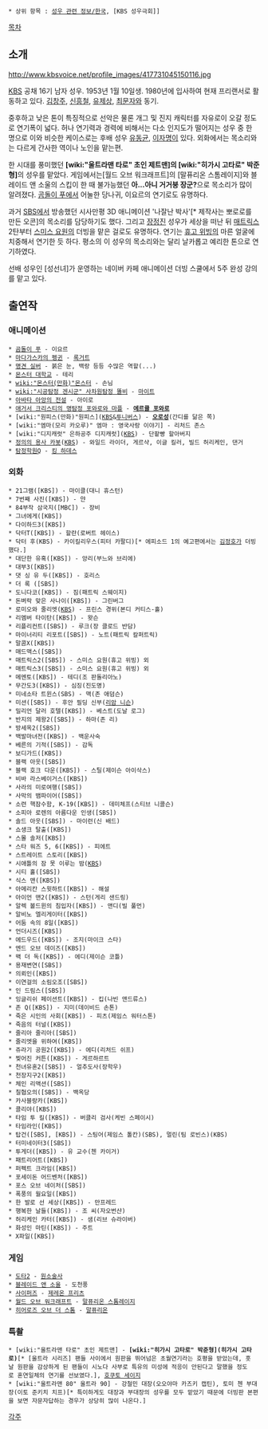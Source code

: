  * 상위 항목 : [[성우 관련 정보/한국]], [KBS 성우극회]]

[[목차]]

== 소개 ==
http://www.kbsvoice.net/profile_images/417731045150116.jpg

[[KBS]] 공채 16기 남자 성우. 1953년 1월 10일생. 1980년에 입사하여 현재 프리랜서로 활동하고 있다. [[김창주]], [[신흥철]], [[유제상]], [[최문자]]와 동기.

중후하고 낮은 톤이 특징적으로 선악은 물론 개그 및 진지 캐릭터를 자유로이 오갈 정도로 연기폭이 넓다. 허나 연기력과 경력에 비해서는 다소 인지도가 떨어지는 성우 중 한 명으로 이와 비슷한 케이스로는 후배 성우 [[유동균]], [[이자명]]이 있다. 외화에서는 목소리와는 다르게 간사한 역이나 노인을 맡는편. 

한 시대를 풍미했던 '''[wiki:"울트라맨 타로" 초인 제트맨]의 [wiki:"히가시 고타로" 박준형]'''의 성우를 맡았다. 게임에서는[월드 오브 워크래프트]의 [말퓨리온 스톰레이지]와 블레이드 앤 소울의 스킵이 한 때 불가능했던 '''아...아니 거거붕 장군?'''으로 목소리가 많이 알려졌다. [[곰돌이 푸]]에서 어눌한 당나귀, 이요르의 연기로도 유명하다.

과거 [[SBS]]에서 방송했던 시사만평 3D 애니메이션 '나잘난 박사'[* 제작사는 뽀로로를 만든 오콘]의 목소리를 담당하기도 했다. 그리고 [[장정진]] 성우가 세상을 떠난 뒤 [[매트릭스]] 2탄부터 [[스미스 요원]]의 더빙을 맡은 걸로도 유명하다. 연기는 [[휴고 위빙]]의 마른 얼굴에 치중해서 연기한 듯 하다. 평소의 이 성우의 목소리와는 달리 날카롭고 예리한 톤으로 연기하였다.

선배 성우인 [성선녀]가 운영하는 네이버 카페 애니메이션 더빙 스쿨에서 5주 완성 강의를 맡고 있다.

== 출연작 ==
=== 애니메이션 ===
 * [[곰돌이 푸]] - 이요르
 * [[마다가스카의 펭귄]] - [[록거트]]
 * [[명견 실버]] - 붉은 눈, 백랑 등등 수많은 역할(...)
 * [[몬스터 대학교]] - 테리
 * [[wiki:"몬스터(만화)"몬스터]] - 손님
 * [[wiki:"시공탐정 겐시군" 사차원탐정 똘비]] - [[마이트]]
 * [[아바타 아앙의 전설]] - 아이로
 * [[애거서 크리스티의 명탐정 포와로와 마플]] - '''[[에르큘 포와로]]'''
 * [wiki:"원피스(만화)"원피스]([[KBS]]&[[투니버스]]) - '''[[오로성]]'''(간디를 닮은 쪽)
 * [wiki:"엠마(모리 카오루)" 엠마 : 영국사랑 이야기] - 리처드 존스
 * [wiki:"디지캐럿" 은하공주 디지캐럿]([[KBS]]) - 단팥빵 할아버지
 * [[정의의 용사 카봇]]([[KBS]]) - 와일드 라이더, 게르샥, 이글 킬러, 빌드 허리케인, 댄거
 * [[탐정학원Q]] - [[킹 하데스]]

=== 외화 === 
 * 21그램([KBS]) - 마이클(대니 휴스턴)
 * 7번째 사진([KBS]) - 얀
 * 84부작 삼국지([MBC]) - 장비
 * 그녀에게([KBS])
 * 다이하드3([KBS])
 * 닥터T([KBS]) - 할란(로버트 헤이스)
 * 닥터 후(KBS) - 카이킬리우스(피터 카팔디)[* 에피소드 1의 예고편에서는 [[김정호]]가 더빙했다.]
 * 대단한 유혹([KBS]) - 앙리(부느와 브리에)
 * 대부3([KBS])
 * 댓 싱 유 두([KBS]) - 호리스
 * 더 록 ([SBS])
 * 도니다코([KBS]) - 짐(패트릭 스웨이지)
 * 돈벼락 맞은 사나이([KBS]) - 그린버그
 * 로미오와 줄리엣([[KBS]]) - 프린스 경위(본디 커티스-홀)
 * 리멤버 타이탄([KBS]) - 왓슨
 * 리플리컨트([SBS]) - 루크(장 클로드 반담)
 * 마이너리티 리포트([SBS]) - 노트(패트릭 칼퍼트릭)
 * 말콤X([KBS])
 * 매드맥스([SBS])
 * 매트릭스2([SBS]) - 스미스 요원(휴고 위빙) 외
 * 매트릭스3([SBS]) - 스미스 요원(휴고 위빙) 외
 * 메멘토([KBS]) - 테디(조 판돌리아노)
 * 무간도3([KBS]) - 심징(진도명)
 * 미네소타 트윈스(SBS) - 맥(존 애덤슨)
 * 미션([SBS]) - 후안 필딩 신부([[리암 니슨]])
 * 밀리언 달러 호텔([KBS]) - 베스트(도날 로그)
 * 반지의 제왕2([SBS]) - 하마(존 리)
 * 방세옥2([SBS])
 * 백발마녀전([KBS]) - 백운사숙
 * 베른의 기적([SBS]) - 감독
 * 보디가드([KBS])
 * 블랙 아웃([SBS])
 * 블랙 호크 다운([KBS]) - 스틸(제이슨 아이삭스)
 * 비바 라스베이거스([KBS])
 * 사라의 미로여행([SBS])
 * 사막의 뱀파이어([SBS])
 * 소련 핵잠수함, K-19([KBS]) - 데미체프(스티브 니콜슨)
 * 소피아 로렌의 아름다운 인생([SBS])
 * 솔드 아웃([SBS]) - 마이런(신 배드)
 * 쇼생크 탈출([KBS])
 * 스몰 솔저([KBS])
 * 스타 워즈 5, 6([KBS]) - 피에트
 * 스트레이트 스토리([KBS])
 * 시애틀의 잠 못 이루는 밤([[KBS]])
 * 시티 홀([SBS])
 * 식스 맨([KBS])
 * 아메리칸 스윗하트([KBS]) - 해설
 * 아이언 맨2([KBS]) - 스턴(게리 샌드링)
 * 알렉 볼드윈의 침입자([KBS]) - 앤디(빌 풀먼)
 * 알비노 엘리게이터([KBS])
 * 어둠 속의 8일([KBS])
 * 언더시즈([KBS])
 * 에드우드([KBS]) - 조지(마이크 스타)
 * 엔드 오브 데이즈([KBS])
 * 왝 더 독([KBS]) - 에디(제이슨 코틀)
 * 용재변연([SBS])
 * 의뢰인([KBS])
 * 이연걸의 소림오조([SBS])
 * 인 드림스([SBS])
 * 잉글리쉬 페이션트([KBS]) - 킵(나빈 앤드류스)
 * 존 Q([KBS]) - 지미(데이비드 손톤)
 * 죽은 시인의 사회([KBS]) - 피츠(제임스 워터스톤)
 * 죽음의 터널([KBS])
 * 줄리아 줄리아([SBS])
 * 줄리엣을 위하여([KBS])
 * 쥬라기 공원2([KBS]) - 에디(리처드 쉬프)
 * 찢어진 커튼([KBS]) - 게르하르트
 * 천녀유혼2([SBS]) - 얼추도사(장학우)
 * 천장지구2([KBS])
 * 체인 리액션([SBS])
 * 칠협오의([SBS]) - 백옥당
 * 카사블랑카([KBS])
 * 콜리야([KBS])
 * 타임 투 킬([KBS]) - 버클리 검사(케빈 스페이시)
 * 타임라인([KBS])
 * 탑건([SBS], [KBS]) - 스팅어(제임스 톨칸)(SBS), 멀린(팀 로빈스)(KBS)
 * 터미네이터3([SBS])
 * 투게더([KBS]) - 유 교수(첸 카이거)
 * 패트리어트([KBS])
 * 퍼펙트 크라임([KBS])
 * 포세이돈 어드벤처([KBS])
 * 포스 오브 네이처([SBS])
 * 폭풍의 월요일([KBS])
 * 한 발로 선 세상([KBS]) - 만프레드
 * 행복한 날들([KBS]) - 조 씨(자오번샨)
 * 허리케인 카터([KBS]) - 샘(리브 슈라이버)
 * 화성인 마틴([KBS]) - 주트
 * X파일([KBS])

=== 게임 ===
 * [[도타2]] - [[원소술사]]
 * [[블레이드 앤 소울]] - 도천풍
 * [[사이퍼즈]] - [[제레온 프리츠]]
 * [[월드 오브 워크래프트]] - [[말퓨리온 스톰레이지]]
 * [[히어로즈 오브 더 스톰]] - [[말퓨리온(히어로즈 오브 더 스톰)|말퓨리온]]
=== 특촬 ===
 * [wiki:"울트라맨 타로" 초인 제트맨] - '''[wiki:"히가시 고타로" 박준형](히가시 고타로)'''[* [울트라 시리즈] 팬들 사이에서 원판을 뛰어넘은 초월연기라는 호평을 받았는데, 훗날 원판을 감상하게 된 팬들이 시노다 사부로 특유의 미성에 적응이 안된다고 말했을 정도로 혼연일체의 연기를 선보였다.], [[호쿠토 세이지]]
 * [wiki:"울트라맨 80" 울트라 90] - 강철민 대장(오오야마 카즈키 캡틴), 토미 첸 부대장(이토 준키치 치프)[* 특이하게도 대장과 부대장의 성우를 모두 맡았기 때문에 더빙판 본편을 보면 자문자답하는 경우가 상당히 많이 나온다.]

[[각주]]

